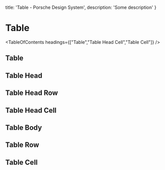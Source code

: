 
  title: 'Table - Porsche Design System',
  description: 'Some description'
}

# Table <ComponentStatus tagName="p-table"></ComponentStatus>

<TableOfContents headings={["Table","Table Head Cell","Table Cell"]} />

## Table

<ComponentApi tagName="p-table" showTableOfContents={false} />

## Table Head

<ComponentApi tagName="p-table-head" showTableOfContents={false} />

## Table Head Row

<ComponentApi tagName="p-table-head-row" showTableOfContents={false} />

## Table Head Cell

<ComponentApi tagName="p-table-head-cell" showTableOfContents={false} />

## Table Body

<ComponentApi tagName="p-table-body" showTableOfContents={false} />

## Table Row

<ComponentApi tagName="p-table-row" showTableOfContents={false} />

## Table Cell

<ComponentApi tagName="p-table-cell" showTableOfContents={false} />